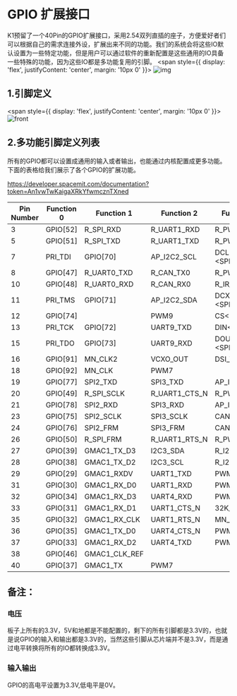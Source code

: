# GPIO 扩展接口

K1预留了一个40Pin的GPIO扩展接口，采用2.54双列直插的座子，方便爱好者们可以根据自己的需求连接外设，扩展出来不同的功能。我们的系统会将这些IO默认设置为一些特定功能，但是用户可以通过软件的重新配置是这些通用的IO具备一些特殊的功能，因为这些IO都是多功能复用的引脚。
</span>
<span style={{
display: 'flex',
justifyContent: 'center',
margin: '10px 0'
}}>
![img](/img/k1/hardware/gpio_detail.png)
</span>

## 1.引脚定义

<span style={{
display: 'flex',
justifyContent: 'center',
margin: '10px 0'
}}>
![front](/img/k1/hardware/gpio/gpio_function.jpg)
</span>

<!-- 
| Pin | Pin Number | Pin Number | Pin |
|-----|------------|------------|-----|
| VCC_3.3V | 1 | 2 | VCC_5.0V |
| I2C4_SDA | 3 | 4 | VCC_5.0V |
| I2C4_SCL | 5 | 6 | GND |
| GPIO7_IO00 | 7 | 8 | UART0_TXD |
| GND | 9 | 10 | UART0_RXD |
| GPIO7_IO01 | 11 | 12 | GPIO7_IO04 |
| GPIO7_IO02 | 13 | 14 | GND |
| GPIO7_IO03 | 15 | 16 | GPIO9_IO01 |
| VCC_3.3V | 17 | 18 | GPIO9_IO02 |
| SPI3_MOSI | 19 | 20 | GND |
| SPI3_MISO | 21 | 22 | GPIO4_IO09 |
| SPI3_SCLK | 23 | 24 | SPI3_CS |
| GND | 25 | 26 | GPIO5_IO00 |
| I2C3_SDA | 27 | 28 | I2C3_SCL |
| GPIO2_IO09 | 29 | 30 | GND |
| GPIO3_IO00 | 31 | 32 | GPIO3_IO04 |
| GPIO3_IO01 | 33 | 34 | GND |
| GPIO3_IO02 | 35 | 36 | GPIO3_IO05 |
| GPIO3_IO03 | 37 | 38 | GPIO3_IO06 |
| GND | 39 | 40 | GPIO3_IO07 | -->

## 2.多功能引脚定义列表
所有的GPIO都可以设置成通用的输入或者输出，也能通过内核配置成更多功能。下面的表格给我们展示了各个GPIO的扩展功能。

https://developer.spacemit.com/documentation?token=An1vwTwKaigaXRkYfwmcznTXned

|Pin Number|Function 0|Function 1|Function 2|Function 3|Function 4|Function 5|Function 6|Function 7|
|---|---|---|---|---|---|---|---|---|
|3|GPIO[52]|R_SPI_RXD|R_UART1_RXD|R_PWM7|I2C4_SDA||||
|5|GPIO[51]|R_SPI_TXD|R_UART1_TXD|R_PWM6|I2C4_SCL||||
|7|PRI_TDI|GPIO[70]|AP_I2C2_SCL|DCLK \<SPI_LCD\>|UART5_TXD||||
|8|GPIO[47]|R_UART0_TXD|R_CAN_TX0|R_PWM8|AP_I2C3_SCL|ONE_WIRE|||
|10|GPIO[48]|R_UART0_RXD|R_CAN_RX0|R_IR_RX|AP_I2C3_SDA|KP_MKOUT[2]|||
|11|PRI_TMS|GPIO[71]|AP_I2C2_SDA|DCX/DOUT1 \<SPI_LCD\>|UART5_RXD||||
|12|GPIO[74]||PWM9|CS\<SPI_LCD\>|PCIe2_WAKEN||||
|13|PRI_TCK|GPIO[72]|UART9_TXD|DIN\<SPI_LCD\>|UART5_CTS_N||||
|15|PRI_TDO|GPIO[73]|UART9_RXD|DOUT0 \<SPI_LCD\>|UART5_RTS_N||||
|16|GPIO[91]|MN_CLK2|VCXO_OUT|DSI_TE|R_I2C0_SCL||||
|18|GPIO[92]|MN_CLK|PWM7||R_I2C0_SDA||||
|19|GPIO[77]|SPI2_TXD|SPI3_TXD|AP_I2C3_SCL|UART8_CTS_N|R_PWM0|KP_MKOUT[2]||
|20|GPIO[49]|R_SPI_SCLK|R_UART1_CTS_N|R_PWM4|R_I2C0_SCL|KP_MKIN[3]<br/>|||
|21|GPIO[78]|SPI2_RXD|SPI3_RXD|AP_I2C3_SDA |UART8_RTS_N|R_PWM1|KP_MKIN[3]||
|23|GPIO[75]|SPI2_SCLK|SPI3_SCLK |CAN_TX0|UART8_TXD|AP_I2C4_SCL|||
|24|GPIO[76]|SPI2_FRM|SPI3_FRM|CAN_RX0|UART8_RXD|AP_I2C4_SDA|||
|26|GPIO[50]|R_SPI_FRM|R_UART1_RTS_N|R_PWM5|R_I2C0_SDA|KP_MKOUT[3]<br/>|||
|27|GPIO[39]|GMAC1_TX_D3|I2C3_SDA|R_I2S3_LRCK|PWM9||||
|28|GPIO[38]|GMAC1_TX_D2|I2C3_SCL|R_I2S3_SCLK|PWM8||||
|29|GPIO[29]|GMAC1_RXDV|UART1_TXD|PWM1|PCIe0_PERSTN||||
|31|GPIO[30]|GMAC1_RX_D0|UART1_RXD<br/>|PWM2|PCIe0_WAKEN||||
|32|GPIO[34]|GMAC1_RX_D3|UART4_RXD|PWM4|PCIe1_CLKREQN||||
|33|GPIO[31]|GMAC1_RX_D1|UART1_CTS_N |32K_OUT|PCIe0_CLKREQN||||
|35|GPIO[32]|GMAC1_RX_CLK|UART1_RTS_N|MN_CLK|PCIe1_PERSTN||||
|36|GPIO[35]|GMAC1_TX_D0|UART4_CTS_N|PWM5|PCIe2_PERSTN||||
|37|GPIO[33]|GMAC1_RX_D2|UART4_TXD|PWM3|PCIe1_WAKEN||||
|38|GPIO[46]|GMAC1_CLK_REF|||PWM16||||
|40|GPIO[37]|GMAC1_TX|PWM7||PCIe2_CLKREQN||||

## 备注：

### 电压

板子上所有的3.3V，5V和地都是不能配置的，剩下的所有引脚都是3.3V的，也就是说GPIO的输入和输出都是3.3V的，当然这些引脚从芯片端并不是3.3V，而是通过电平转换将所有的IO都转换成3.3V。

### 输入输出

GPIO的高电平设置为3.3V,低电平是0V。